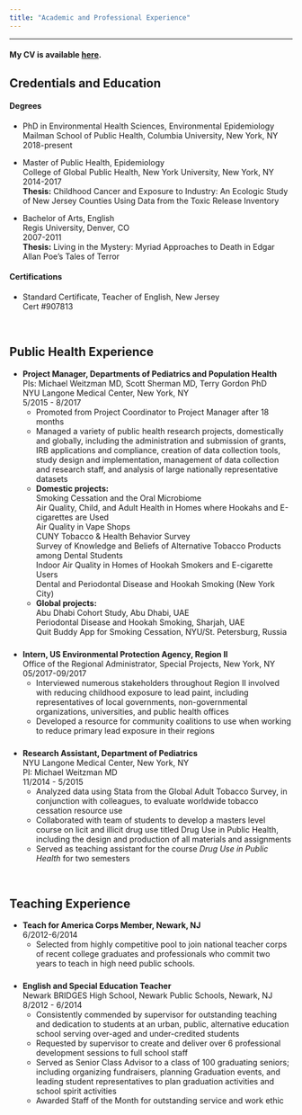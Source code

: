```yaml
---
title: "Academic and Professional Experience"
---
```

***

#### My CV is available [here](Curriculum Vitae 06.01.19.pdf).  

## Credentials and Education

#### Degrees                      

* PhD in Environmental Health Sciences, Environmental Epidemiology  
Mailman School of Public Health, Columbia University, New York, NY  
2018-present

*	Master of Public Health, Epidemiology  
	College of Global Public Health, New York University, New York, NY  
	2014-2017  
	**Thesis:** Childhood Cancer and Exposure to Industry: An Ecologic Study of New Jersey Counties Using Data from the Toxic Release Inventory

* Bachelor of Arts, English  
Regis University, Denver, CO  
2007-2011  
**Thesis:** Living in the Mystery: Myriad Approaches to Death in Edgar Allan Poe’s Tales of Terror

#### Certifications		

* Standard Certificate, Teacher of English, New Jersey  
Cert #907813

<br>

## Public Health Experience

* **Project Manager, Departments of Pediatrics and Population Health**  
PIs: Michael Weitzman MD, Scott Sherman MD, Terry Gordon PhD  
NYU Langone Medical Center, New York, NY  
5/2015 - 8/2017
    + Promoted from Project Coordinator to Project Manager after 18 months
    + Managed a variety of public health research projects, domestically and globally, including the administration and submission of grants, IRB applications and compliance, creation of data collection tools, study design and implementation, management of data collection and research staff, and analysis of large nationally representative datasets
    + **Domestic projects:**  
    Smoking Cessation and the Oral Microbiome  
    Air Quality, Child, and Adult Health in Homes where Hookahs and E-cigarettes are Used  
    Air Quality in Vape Shops  
    CUNY Tobacco & Health Behavior Survey  
    Survey of Knowledge and Beliefs of Alternative Tobacco Products among Dental Students  
    Indoor Air Quality in Homes of Hookah Smokers and E-cigarette Users  
    Dental and Periodontal Disease and Hookah Smoking (New York City)
    + **Global projects:**  
    Abu Dhabi Cohort Study, Abu Dhabi, UAE  
    Periodontal Disease and Hookah Smoking, Sharjah, UAE  
    Quit Buddy App for Smoking Cessation, NYU/St. Petersburg, Russia

###

* **Intern, US Environmental Protection Agency, Region II**  
Office of the Regional Administrator, Special Projects, New York, NY  
05/2017-09/2017	
    + Interviewed numerous stakeholders throughout Region II involved with reducing childhood exposure to lead paint, including representatives of local governments, non-governmental organizations, universities, and public health offices
    + Developed a resource for community coalitions to use when working to reduce primary lead exposure in their regions

###

* **Research Assistant, Department of Pediatrics**  
NYU Langone Medical Center, New York, NY  
PI: Michael Weitzman MD  
11/2014 - 5/2015
    + Analyzed data using Stata from the Global Adult Tobacco Survey, in conjunction with colleagues, to evaluate worldwide tobacco cessation resource use
    + Collaborated with team of students to develop a masters level course on licit and illicit drug use titled Drug Use in Public Health, including the design and production of all materials and assignments
    + Served as teaching assistant for the course *Drug Use in Public Health* for two semesters

<br>

## Teaching Experience

* **Teach for America Corps Member, Newark, NJ**  
6/2012-6/2014	
    + Selected from highly competitive pool to join national teacher corps of recent college graduates and professionals who commit two years to teach in high need public schools.

###

* **English and Special Education Teacher**  
Newark BRIDGES High School, Newark Public Schools, Newark, NJ  
8/2012 - 6/2014
    + Consistently commended by supervisor for outstanding teaching and dedication to students at an urban, public, alternative education school serving over-aged and under-credited students   
    + Requested by supervisor to create and deliver over 6 professional development sessions to full school staff  
    + Served as Senior Class Advisor to a class of 100 graduating seniors; including organizing fundraisers, planning Graduation events, and leading student representatives to plan graduation activities and school spirit activities  
    + Awarded Staff of the Month for outstanding service and work ethic
